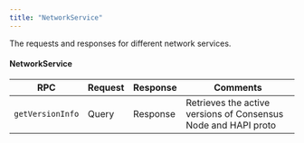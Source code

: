 ---
title: "NetworkService"
---


The requests and responses for different network services.

#### NetworkService

| RPC              | Request | Response | Comments                                                       |
| ---------------- | ------- | -------- | -------------------------------------------------------------- |
| `getVersionInfo` | Query   | Response | Retrieves the active versions of Consensus Node and HAPI proto |
